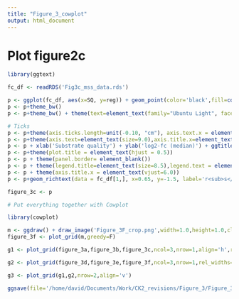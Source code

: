```yaml
---
title: "Figure_3_cowplot"
output: html_document
---
```


# Plot figure2c

```r

library(ggtext)

fc_df <- readRDS('Fig3c_mss_data.rds')

p <- ggplot(fc_df, aes(x=SQ, y=reg)) + geom_point(color='black',fill=colors()[132], stroke=1, shape=21, alpha=0.55, size=3.8) 
p <- p+theme_bw() 
p <- p+theme_bw() + theme(text=element_text(family="Ubuntu Light", face="plain", size=15))

# Ticks
p <- p+theme(axis.ticks.length=unit(-0.10, "cm"), axis.text.x = element_text(margin=unit(c(0.2,0.2,0.2,0.2), "cm")), axis.text.y = element_text(margin=unit(c(0.2,0.2,0.2,0.2), "cm")))
p <- p+theme(axis.text=element_text(size=9.0),axis.title.x=element_text(size=10.0,face="plain"),axis.title.y=element_text(size=10.5,face="plain"),plot.title=element_text(size=9.75,face='bold'))
p <- p + xlab('Substrate quality') + ylab('log2-fc (median)') + ggtitle('Downregulation')
p <- p+theme(plot.title = element_text(hjust = 0.5))
p <- p + theme(panel.border= element_blank())
p <- p + theme(legend.title=element_text(size=8.5),legend.text = element_text(size=10))
p <- p + theme(axis.title.x = element_text(vjust=6.0))
p <- p+geom_richtext(data = fc_df[1,], x=0.65, y=-1.5, label='r<sub>s</sub> = -0.625',size=3.25,fontface='plain',col='black',label.color = NA, fill = NA)

figure_3c <- p

```


```r

# Put everything together with Cowplot

library(cowplot)

m <- ggdraw() + draw_image('Figure_3F_crop.png',width=1.0,height=1.0,clip='on',hjust=-0.03,vjust=0.035)
figure_3f <- plot_grid(m,greedy=F)

g1 <- plot_grid(figure_3a,figure_3b,figure_3c,ncol=3,nrow=1,align='h',rel_widths=c(0.725,1.1,0.775), labels=c('A','B','C'))

g2 <- plot_grid(figure_3d,figure_3e,figure_3f,ncol=3,nrow=1,rel_widths=c(0.85,0.85,1), labels=c('D','E','F'))

g3 <- plot_grid(g1,g2,nrow=2,align='v')

ggsave(file='/home/david/Documents/Work/CK2_revisions/Figure_3/Figure_3.pdf', plot=g3, width=8.5, height=5.5)

```

